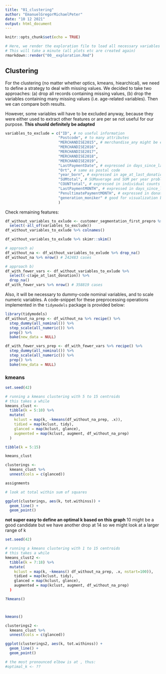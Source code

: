 ```yaml
---
title: "01_clustering"
author: "EmanuelGregorMichaelPeter"
date: "10 12 2021"
output: html_document
---
```


```r
knitr::opts_chunk$set(echo = TRUE)
```


```r
# Here, we render the exploration file to load all necessary variables into our environment
# This will take a minute (all plots etc are created again)
rmarkdown::render("00__exploration.Rmd")
```

## Clustering

For the clustering (no matter whether optics, kmeans, hiearchical), we need to define a strategy to deal with missing values. We decided to take two approaches: (a) drop all records containing missing values, (b) drop the variables containing many missing values (i.e. age-related variables). Then we can compare both results.

However, some variables will have to be excluded anyway, because they were either used to extract other features or are per se not useful for our purpose. **This shuold definitely be adapted**
```r
variables_to_exclude = c("ID", # no useful information
                        "Postcode", # to many attributes 
                        "MERCHANDISE2015", # merchandise_any might be enough because it is a rare category anyway
                        "MERCHANDISE2016",
                        "MERCHANDISE2017",
                        "MERCHANDISE2018",
                        "MERCHANDISE2019",
                        "LastPaymentDate", # expressed in days_since_last_payment
                        "Ort", # same as postal code
                        "year_born", # expressed in age_at_last_donation
                        "SUMtotal", # SUMaverage and SUM per year problably enough
                        "COUNTtotal", # expressed in individual counts
                        "LastPaymentMONTH", # expressed in days_since_last_payment
                        "PenultimatePaymentMONTH", # expressed in donation_interval
                        "generation_moniker" # good for visualization but better expressed maybe in age_at_last_donation
                        )
```

Check remaining features: 
```r
df_without_variables_to_exlude <- customer_segmentation_first_prepro %>%
  select(-all_of(variables_to_exclude))
df_without_variables_to_exlude %>% colnames()
```

```r
df_without_variables_to_exlude %>% skimr::skim()
```



```r
# approach a)
df_without_na <- df_without_variables_to_exlude %>% drop_na()
df_without_na %>% nrow() # 242483 cases

# approach b)
df_with_fewer_vars <- df_without_variables_to_exlude %>% 
  select(-c(age_at_last_donation)) %>% 
  drop_na()
df_with_fewer_vars %>% nrow() # 358819 cases
```

Also, it will be necessary to dummy-code nominal variables, and to scale numeric variables. A code-snippet for these preprocessing operations implemented in the `tidymodels` package is provided below:

```r
library(tidymodels)
df_without_na_prep <- df_without_na %>% recipe() %>% 
  step_dummy(all_nominal()) %>%
  step_scale(all_numeric()) %>% 
  prep() %>% 
  bake(new_data = NULL)

df_with_fewer_vars_prep <- df_with_fewer_vars %>% recipe() %>% 
  step_dummy(all_nominal()) %>%
  step_scale(all_numeric()) %>% 
  prep() %>% 
  bake(new_data = NULL)

```

### kmeans
```r
set.seed(42)

# running a kmeans clustering with 5 to 15 centroids
# this takes a while
kmeans_clust <- 
  tibble(k = 5:10) %>%
  mutate(
    kclust = map(k, ~kmeans(df_without_na_prep, .x)),
    tidied = map(kclust, tidy),
    glanced = map(kclust, glance),
    augmented = map(kclust, augment, df_without_na_prep)
  )

tibble(k = 5:15)
```


```r
kmeans_clust

```


```r
clusterings <- 
  kmeans_clust %>%
  unnest(cols = c(glanced))

assignments

```


```r
# look at total within sum of squares 

ggplot(clusterings, aes(k, tot.withinss)) +
  geom_line() +
  geom_point()

```
**not super easy to define an optimal k based on this graph** 
10 might be a good candidate but we have another drop at 14
so we might look at a larger range of k


```r
set.seed(42)

# running a kmeans clustering with 1 to 15 centroids
# this takes a while
kmeans_clust2 <- 
  tibble(k = 7:18) %>%
  mutate(
    kclust = map(k, ~kmeans() df_without_na_prep, .x, nstart=100)),
    tidied = map(kclust, tidy),
    glanced = map(kclust, glance),
    augmented = map(kclust, augment, df_without_na_prep)
  )

?kmeans()



kmeans()

clusterings2 <- 
  kmeans_clust %>%
  unnest(cols = c(glanced))

ggplot(clusterings2, aes(k, tot.withinss)) +
  geom_line() +
  geom_point()


```



```r
# the most pronounced elbow is at , thus:
#optimal_k <- ??
```















